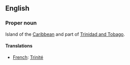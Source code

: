 ==English==

===Proper noun===

Island of the [[Caribbean]] and part of [[Trinidad and Tobago]].

====Translations====

*[[French]]: [[Trinité]]